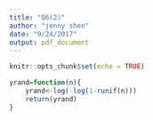```yaml
---
title: "Q6(2)"
author: "jenny shen"
date: "9/24/2017"
output: pdf_document
---
```


```r
knitr::opts_chunk$set(echo = TRUE)
```

```r
yrand=function(n){
    yrand<-log(-log(1-runif(n)))
    return(yrand)
}
```
